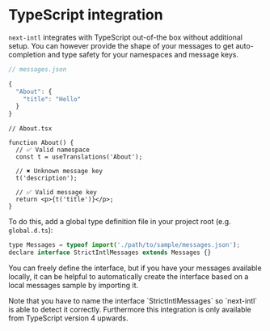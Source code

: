 
# TypeScript integration

`next-intl` integrates with TypeScript out-of-the box without additional setup. You can however provide the shape of your messages to get auto-completion and type safety for your namespaces and message keys.

```js
// messages.json

{
  "About": {
    "title": "Hello"
  }
}
```

```tsx
// About.tsx

function About() {
  // ✅ Valid namespace
  const t = useTranslations('About');

  // ✖️ Unknown message key
  t('description');

  // ✅ Valid message key
  return <p>{t('title')}</p>;
}
```

To do this, add a global type definition file in your project root (e.g. `global.d.ts`):

```jsx
type Messages = typeof import('./path/to/sample/messages.json');
declare interface StrictIntlMessages extends Messages {}
```

You can freely define the interface, but if you have your messages available locally, it can be helpful to automatically create the interface based on a local messages sample by importing it.

<Callout>
  Note that you have to name the interface `StrictIntlMessages` so `next-intl`
  is able to detect it correctly. Furthermore this integration is only available
  from TypeScript version 4 upwards.
</Callout>
